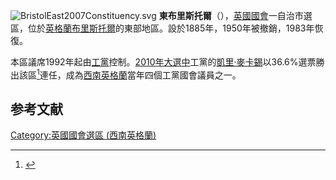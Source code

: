 [[File:BristolEast2007Constituency.svg|right]]
'''東布里斯托爾'''（{{lang-en|Bristol East}}），[[英國|英國]][[英國國會|國會]]一自治市選區，位於[[英格蘭|英格蘭]][[布里斯托爾|布里斯托爾]]的東部地區。設於1885年，1950年被撤銷，1983年恢復。

本區議席1992年起由[[工黨_(英國)|工黨]]控制。[[2010年英國大選|2010年大選中]]工黨的[[凱里·麥卡錫|凱里·麥卡錫]]以36.6%選票勝出該區<ref name="">{{cite news
|publisher=[[英國廣播公司|英國廣播公司]]
|date=2010年5月7日
|title=Election 2010/Constituency/Bristol East
|url=http://news.bbc.co.uk/1/shared/election2010/results/constituency/a70.stm
|accessdate=2010年5月30日
|archive-date=2017年9月5日
|archive-url=https://web.archive.org/web/20170905001235/http://news.bbc.co.uk/1/shared/election2010/results/constituency/a70.stm
|dead-url=no
}}</ref>連任，成為[[西南英格蘭|西南英格蘭]]當年四個工黨國會議員之一。

==参考文献==
<div class="references-small">
<references></references>
</div>

{{DEFAULTSORT:Bristol East (UK Parliament constituency)}}
[[Category:英國國會選區_(西南英格蘭)|Category:英國國會選區 (西南英格蘭)]]